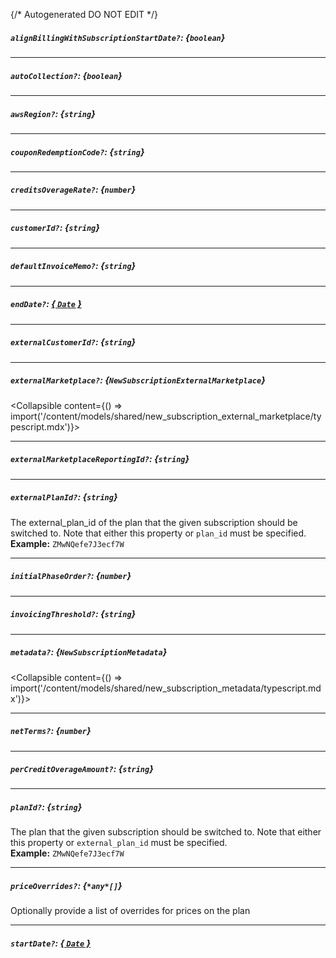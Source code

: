 {/* Autogenerated DO NOT EDIT  */}

##### `alignBillingWithSubscriptionStartDate?`: *{`boolean`}*

---
##### `autoCollection?`: *{`boolean`}*

---
##### `awsRegion?`: *{`string`}*

---
##### `couponRedemptionCode?`: *{`string`}*

---
##### `creditsOverageRate?`: *{`number`}*

---
##### `customerId?`: *{`string`}*

---
##### `defaultInvoiceMemo?`: *{`string`}*

---
##### `endDate?`: [*{ `Date` }*](https://developer.mozilla.org/en-US/docs/Web/JavaScript/Reference/Global_Objects/Date)

---
##### `externalCustomerId?`: *{`string`}*

---
##### `externalMarketplace?`: *{`NewSubscriptionExternalMarketplace`}*
<Collapsible content={() => import('/content/models/shared/new_subscription_external_marketplace/typescript.mdx')}>
</Collapsible>

---
##### `externalMarketplaceReportingId?`: *{`string`}*

---
##### `externalPlanId?`: *{`string`}*
The external_plan_id of the plan that the given subscription should be switched to. Note that either this property or `plan_id` must be specified.
<br/>
**Example:** `ZMwNQefe7J3ecf7W`

---
##### `initialPhaseOrder?`: *{`number`}*

---
##### `invoicingThreshold?`: *{`string`}*

---
##### `metadata?`: *{`NewSubscriptionMetadata`}*
<Collapsible content={() => import('/content/models/shared/new_subscription_metadata/typescript.mdx')}>
</Collapsible>

---
##### `netTerms?`: *{`number`}*

---
##### `perCreditOverageAmount?`: *{`string`}*

---
##### `planId?`: *{`string`}*
The plan that the given subscription should be switched to. Note that either this property or `external_plan_id` must be specified.
<br/>
**Example:** `ZMwNQefe7J3ecf7W`

---
##### `priceOverrides?`: *{`*any*[]`}*
Optionally provide a list of overrides for prices on the plan

---
##### `startDate?`: [*{ `Date` }*](https://developer.mozilla.org/en-US/docs/Web/JavaScript/Reference/Global_Objects/Date)

